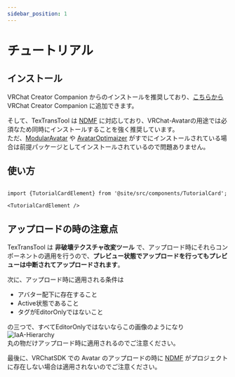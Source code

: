 ```yaml
---
sidebar_position: 1
---
```


# チュートリアル

## インストール

VRChat Creator Companion からのインストールを推奨しており、[こちらから](vcc://vpm/addRepo?url=https%3A%2F%2Fvpm.rs64.net%2Fvpm.json) VRChat Creator Companion に追加できます。

そして、TexTransTool は [NDMF](https://github.com/bdunderscore/ndmf) に対応しており、VRChat-Avatarの用途では必須なため同時にインストールすることを強く推奨しています。  
ただ、[ModularAvatar](https://modular-avatar.nadena.dev/ja/) や [AvatarOptimaizer](https://vpm.anatawa12.com/avatar-optimizer/ja/) がすでにインストールされている場合は前提パッケージとしてインストールされているので問題ありません。

## 使い方

```mdx-code-block

import {TutorialCardElement} from '@site/src/components/TutorialCard';

<TutorialCardElement />

```

## アップロードの時の注意点

TexTransTool は __非破壊テクスチャ改変ツール__ で、アップロード時にそれらコンポーネントの適用を行うので、__プレビュー状態でアップロードを行ってもプレビューは中断されてアップロードされます__。

次に、アップロード時に適用される条件は

- アバター配下に存在すること
- Active状態であること
- タグがEditorOnlyではないこと

の三つで、すべてEditorOnlyではないならこの画像のようになり  
![IaA-Hierarchy](img/IaA-Hierarchy.png)  
丸の物だけアップロード時に適用されるのでご注意ください。

最後に、VRChatSDK での Avatar のアップロードの時に [NDMF](https://github.com/bdunderscore/ndmf) がプロジェクトに存在しない場合は適用されないのでご注意ください。